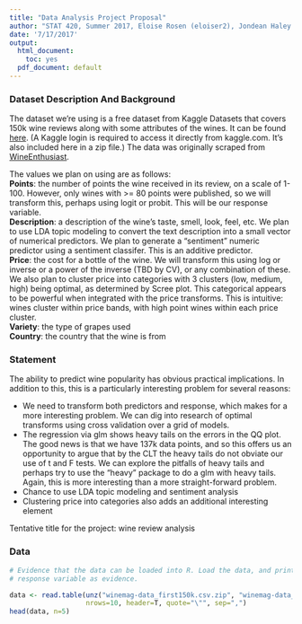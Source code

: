 ```yaml
---
title: "Data Analysis Project Proposal"
author: "STAT 420, Summer 2017, Eloise Rosen (eloiser2), Jondean Haley (jahaley2), Nilesh Malpekar (nmalpe2)"
date: '7/17/2017'
output:
  html_document: 
    toc: yes
  pdf_document: default
---
```


### Dataset Description And Background
The dataset we're using is a free dataset from Kaggle Datasets that covers 150k wine reviews along with some attributes of the wines. It can be found [here](https://www.kaggle.com/zynicide/wine-reviews). (A Kaggle login is required to access it directly from kaggle.com. It's also included here in a zip file.) The data was originally scraped from [WineEnthusiast](http://www.winemag.com/?s=&drink_type=wine).

The values we plan on using are as follows:  
**Points**: the number of points the wine received in its review, on a scale of 1-100. However, only wines with >= 80 points were published, so we will transform this, perhaps using logit or probit. This will be our response variable.  
**Description**: a description of the wine's taste, smell, look, feel, etc. We plan to use LDA topic modeling to convert the text description into a small vector of numerical predictors. We plan to generate a "sentiment" numeric predictor using a sentiment classifer. This is an additive predictor.  
**Price**: the cost for a bottle of the wine. We will transform this using log or inverse or a power of the inverse (TBD by CV), or any combination of these. We also plan to cluster price into categories with 3 clusters (low, medium, high) being optimal, as determined by Scree plot. This categorical appears to be powerful when integrated with the price transforms. This is intuitive: wines cluster within price bands, with high point wines within each price cluster.  
**Variety**: the type of grapes used  
**Country**: the country that the wine is from  


### Statement
The ability to predict wine popularity has obvious practical implications. In addition to this, this is a particularly interesting problem for several reasons:

* We need to transform both predictors and response, which makes for a more interesting problem. We can dig into research of optimal transforms using cross validation over a grid of models.
* The regression via glm shows heavy tails on the errors in the QQ plot. The good news is that we have 137k data points, and so this offers us an opportunity to argue that by the CLT the heavy tails do not obviate our use of t and F tests. We can explore the pitfalls of heavy tails and perhaps try to use the "heavy" package to do a glm with heavy tails. Again, this is more interesting than a more straight-forward problem.
* Chance to use LDA topic modeling and sentiment analysis
* Clustering price into categories also adds an additional interesting element

Tentative title for the project: wine review analysis

### Data

```r
# Evidence that the data can be loaded into R. Load the data, and print the first few values of the 
# response variable as evidence.

data <- read.table(unz("winemag-data_first150k.csv.zip", "winemag-data_first150k.csv"), 
                   nrows=10, header=T, quote="\"", sep=",")
head(data, n=5)
```
